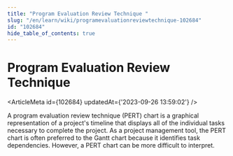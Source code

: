 ```yaml
---
title: "Program Evaluation Review Technique "
slug: "/en/learn/wiki/programevaluationreviewtechnique-102684"
id: "102684"
hide_table_of_contents: true
---
```



# Program Evaluation Review Technique 

<ArticleMeta id={102684} updatedAt={'2023-09-26 13:59:02'} />
<div className='border-solid border-b border-t-0 my-4 border-[var(--ifm-color-gray-300)]' />

A program evaluation review technique (PERT) chart is a graphical representation of a project's timeline that displays all of the individual tasks necessary to complete the project. As a project management tool, the PERT chart is often preferred to the Gantt chart because it identifies task dependencies. However, a PERT chart can be more difficult to interpret.
